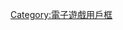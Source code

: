 {{Userbox
  |border-c = #ffffff
  |border-s = 1
  |id-c = #808080
  |id-s =
  |id-fc = #000000
  |info-c = #c0c0c0
  |info-s = 10
  |info-fc = #FFFF
  |id = [[File:Nintendo-Super-Famicom-Set-FL.png|45px|alt=SFC]]
  |info = 這個用戶擁有'''[[超级任天堂]]'''。
}}<includeonly>[[Category:拥有超级任天堂的维基人|{{PAGENAME}}]]</includeonly><noinclude>
{{DEFAULTSORT:#Super Family Computer}}
[[Category:拥有超级任天堂的维基人| ]]
[[Category:電子遊戲用戶框]]
</noinclude>